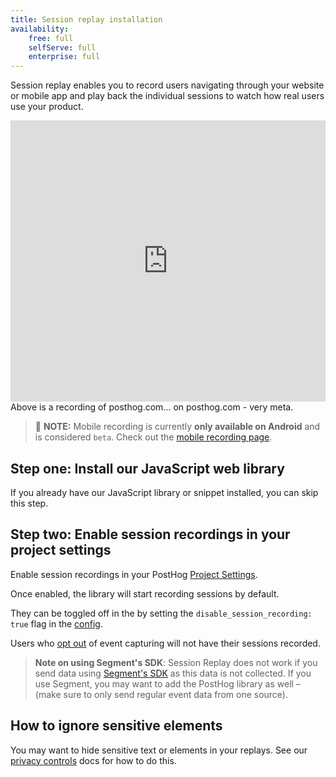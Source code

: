 ```yaml
---
title: Session replay installation
availability:
    free: full
    selfServe: full
    enterprise: full
---
```


Session replay enables you to record users navigating through your website or mobile app and play back the individual sessions to watch how real users use your product.

<iframe allowfullscreen width="100%" height="450" frameborder="0" src="https://app.posthog.com/embedded/VDVn0WRlvJdBomoFyy2Xg0Di2T1pEg"></iframe>

<Caption>
Above is a recording of posthog.com… on posthog.com - very meta.
</Caption>

> 🚧 **NOTE:** Mobile recording is currently **only available on Android** and is considered `beta`. Check out the [mobile recording page](/docs/session-replay/mobile).

## Step one: Install our JavaScript web library

If you already have our JavaScript library or snippet installed, you can skip this step.


<JSInstallWeb />

## Step two: Enable session recordings in your project settings

Enable session recordings in your PostHog [Project Settings](https://app.posthog.com/project/settings).

<ProductScreenshot
  imageLight={EnableSessionReplayLight} 
  imageDark={EnableSessionReplayDark} 
  alt="Enable session recordings in your PostHog'"
  classes="rounded"
/>

Once enabled, the library will start recording sessions by default.

They can be toggled off in the by setting the `disable_session_recording: true` flag in the [config](/docs/integrate/client/js/#config). 

Users who [opt out](/docs/libraries/js#opt-users-out) of event capturing will not have their sessions recorded.

> **Note on using Segment's SDK**: Session Replay does not work if you send data using [Segment's SDK](/docs/libraries/segment) as this data is not collected. If you use Segment, you may want to add the PostHog library as well – (make sure to only send regular event data from one source).

## How to ignore sensitive elements

You may want to hide sensitive text or elements in your replays. See our [privacy controls](/docs/session-replay/privacy) docs for how to do this.
